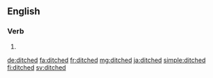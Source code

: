 ==English==

===Verb===
{{head|en|verb form}}

# {{en-past of|ditch}}

[[de:ditched]]
[[fa:ditched]]
[[fr:ditched]]
[[mg:ditched]]
[[ja:ditched]]
[[simple:ditched]]
[[fi:ditched]]
[[sv:ditched]]